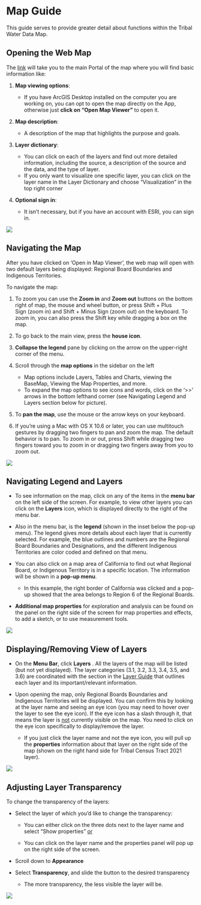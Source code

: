# Map Guide

This guide serves to provide greater detail about functions within the Tribal Water Data Map.

## **Opening the Web Map**

The [link](https://gispublic.waterboards.ca.gov/portal/home/item.html?id=a71c1841907240e1a4d896c8cf2302a8) will take you to the main Portal of the map where you will find basic information like:

1.  **Map viewing options**:

    -   If you have ArcGIS Desktop installed on the computer you are working on, you can opt to open the map directly on the App, otherwise just **click on "Open Map Viewer"** to open it.

2.  **Map description**:

    -   A description of the map that highlights the purpose and goals.

3.  **Layer dictionary**:

    -   You can click on each of the layers and find out more detailed information, including the source, a description of the source and the data, and the type of layer.
    -   If you only want to visualize one specific layer, you can click on the layer name in the Layer Dictionary and choose "Visualization" in the top right corner

4.  **Optional sign in**:

    -   It isn't necessary, but if you have an account with ESRI, you can sign in.

![](images/map-guide_open-map.png){fig-alt="A screenshot of the Tribal Water Data Map home page with arrows pointing to basic information described above."}

## **Navigating the Map**

After you have clicked on 'Open in Map Viewer', the web map will open with two default layers being displayed: Regional Board Boundaries and Indigenous Territories.

To navigate the map:

1.  To zoom you can use the **Zoom in** and **Zoom out** buttons on the bottom right of map, the mouse and wheel button, or press Shift + Plus Sign (zoom in) and Shift + Minus Sign (zoom out) on the keyboard. To zoom in, you can also press the Shift key while dragging a box on the map.

2.  To go back to the main view, press the **house icon**.

3.  **Collapse the legend** pane by clicking on the arrow on the upper-right corner of the menu.

4.  Scroll through the **map options** in the sidebar on the left

    -   Map options include Layers, Tables and Charts, viewing the BaseMap, Viewing the Map Properties, and more.
    -   To expand the map options to see icons and words, click on the '\>\>' arrows in the bottom lefthand corner (see Navigating Legend and Layers section below for picture).

5.  To **pan the map**, use the mouse or the arrow keys on your keyboard. 

6.  If you're using a Mac with OS X 10.6 or later, you can use multitouch gestures by dragging two fingers to pan and zoom the map. The default behavior is to pan. To zoom in or out, press Shift while dragging two fingers toward you to zoom in or dragging two fingers away from you to zoom out.

![](images/map-guide_navigate-map.png){fig-alt="A screenshot of the Map with default layers visible. Arrows pointing to navigation functions 1 through 4 on the map mentioned above."}

## **Navigating Legend and Layers**

-   To see information on the map, click on any of the items in the **menu bar** on the left side of the screen. For example, to view other layers you can click on the **Layers** icon, which is displayed directly to the right of the menu bar.

-   Also in the menu bar, is the **legend** (shown in the inset below the pop-up menu). The legend gives more details about each layer that is currently selected. For example, the blue outlines and numbers are the Regional Board Boundaries and Designations, and the different Indigenous Territories are color coded and defined on that menu.

-   You can also click on a map area of California to find out what Regional Board, or Indigenous Territory is in a specific location. The information will be shown in a **pop-up menu**.

    -   In this example, the right border of California was clicked and a pop-up showed that the area belongs to Region 6 of the Regional Boards.

-   **Additional map properties** for exploration and analysis can be found on the panel on the right side of the screen for map properties and effects, to add a sketch, or to use measurement tools.

![](images/map-guide_navigate-layers.png){fig-alt="A screenshot of the Map with layers for Indigenous Territories and Regional Water Board Boundaries visible. Moving from left to right across the picture: Menu bar is expanded showing various map options including layers, legend, charts, basemap, tables, bookmarks, etc. Next to the menu bar, the layers tab is expanded showing some of the layers included on this map. A pop-up menu for Region 6 of the Regional Water Board Boundaries layer is above an inset that shows a picture of the legend. To the far right of the picture, a pink arrow is pointing to a pink box that highlights the map properties."}

## **Displaying/Removing View of Layers**

-   On the **Menu Bar**, click **Layers** . All the layers of the map will be listed (but not yet displayed). The layer categories (3.1, 3.2, 3.3, 3.4, 3.5, and 3.6) are coordinated with the section in the [Layer Guide](https://cawaterboarddatacenter.github.io/tribal-water-data-map-manual/layer-guide.html) that outlines each layer and its important/relevant information.

-   Upon opening the map, only Regional Boards Boundaries and Indigenous Territories will be displayed. You can confirm this by looking at the layer name and seeing an eye icon (you may need to hover over the layer to see the eye icon). If the eye icon has a slash through it, that means the layer is [not]{.underline} currently visible on the map. You need to click on the eye icon specifically to display/remove the layer.

    -   If you just click the layer name and not the eye icon, you will pull up the **properties** information about that layer on the right side of the map (shown on the right hand side for Tribal Census Tract 2021 layer).

![](images/map-guide_content-pane.png){fig-alt="A screenshot of the Map zoomed in with layers for Indigenous Territories and Regional Water Board Boundaries visible. Menu bar is expanded with Layers section selected. Spaces to the right of the layer names are outlined with a pink box. Bracket with label is present next to all Visible layers. Layers that are Not Visible are identified as such and represented by eye icon with a slash through it. Far right side of the picture shows Properties panel expanded as a result of clicking the layer name rather than the eye icon."}

## **Adjusting Layer Transparency**

To change the transparency of the layers:

-   Select the layer of which you'd like to change the transparency:

    -   You can either click on the three dots next to the layer name and select "Show properties" [or]{.underline}

    -   You can click on the layer name and the properties panel will pop up on the right side of the screen.

-   Scroll down to **Appearance**

-   Select **Transparency**, and slide the button to the desired transparency

    -   The more transparency, the less visible the layer will be.

![](images/map-guide_transparency.png){fig-alt="A screenshot of the Map zoomed in with layers for Indigenous Territories and Regional Water Board Boundaries visible. Menu bar is expanded with Layers section selected. Indigenous Terrtiories layer is selected and the three dots to the right of the layer name were clicked and the pop up menu is shown. The Show properties option is outlined in a pink box. Om the right side of the image, the Properties panel is expanded and the Appearance section is also outlined in a pink box. A pink arrow points to the transparency scale."}
